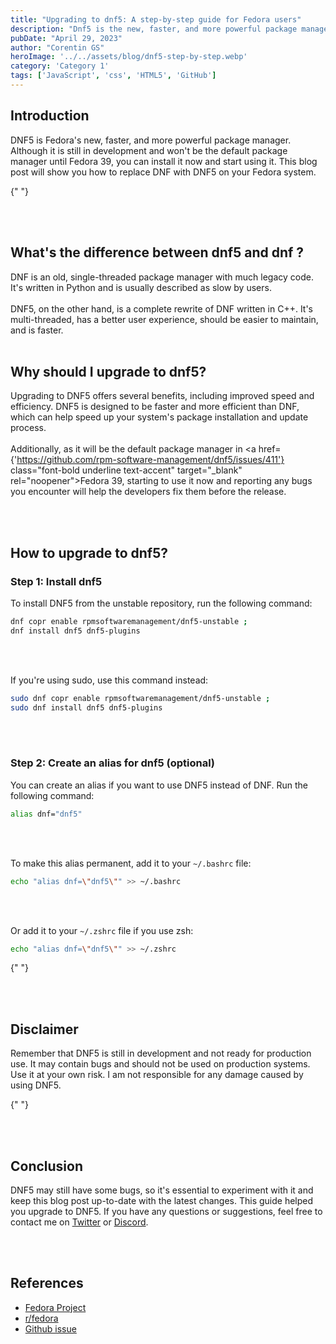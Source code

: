 ```yaml
---
title: "Upgrading to dnf5: A step-by-step guide for Fedora users"
description: "Dnf5 is the new, faster, and more powerful package manager for Fedora. This blog post will show you how to replace dnf with dnf5 on your Fedora system."
pubDate: "April 29, 2023"
author: "Corentin GS"
heroImage: '../../assets/blog/dnf5-step-by-step.webp'
category: 'Category 1'
tags: ['JavaScript', 'css', 'HTML5', 'GitHub']
---
```



## Introduction

DNF5 is Fedora's new, faster, and more powerful package manager. Although it is still in development and won't be the default package manager until Fedora 39, you can install it now and start using it.
This blog post will show you how to replace DNF with DNF5 on your Fedora system.

{" "}

<br></br>

## What's the difference between dnf5 and dnf ?

DNF is an old, single-threaded package manager with much legacy code. It's written in Python and is usually described as slow by users.
<br></br>DNF5, on the other hand, is a complete rewrite of DNF written in C++. It's multi-threaded, has a better user experience, should be easier to maintain, and is faster.
<br></br>


## Why should I upgrade to dnf5?

Upgrading to DNF5 offers several benefits, including improved speed and efficiency.
DNF5 is designed to be faster and more efficient than DNF, which can help speed up your system's package installation and update process.
<br></br>Additionally, as it will be the default package manager in <a
    href={'https://github.com/rpm-software-management/dnf5/issues/411'} class="font-bold underline text-accent"
    target="_blank" rel="noopener">Fedora
    39</a>, starting to use it now and reporting any bugs you encounter will help the developers fix them before the release.

<br></br>

## How to upgrade to dnf5?


### **Step 1: Install dnf5**


To install DNF5 from the unstable repository, run the following command:

```bash
dnf copr enable rpmsoftwaremanagement/dnf5-unstable ;
dnf install dnf5 dnf5-plugins
```
<br></br>

If you're using sudo, use this command instead:

```bash
sudo dnf copr enable rpmsoftwaremanagement/dnf5-unstable ;
sudo dnf install dnf5 dnf5-plugins
```
<br></br>

### **Step 2: Create an alias for dnf5 (optional)**

You can create an alias if you want to use DNF5 instead of DNF. Run the following command:

```bash
alias dnf="dnf5"
```
<br></br>

To make this alias permanent, add it to your `~/.bashrc` file:
```bash
echo "alias dnf=\"dnf5\"" >> ~/.bashrc
```
<br></br>

Or add it to your `~/.zshrc` file if you use zsh:

```bash
echo "alias dnf=\"dnf5\"" >> ~/.zshrc
```


{" "}

<br></br>

## Disclaimer

Remember that DNF5 is still in development and not ready for production use. It may contain bugs and should not be used on production systems. Use it at your own risk. I am not responsible for any damage caused by using DNF5.

{" "}

<br></br>

## Conclusion

DNF5 may still have some bugs, so it's essential to experiment with it and keep this blog post up-to-date with the latest changes.
This guide helped you upgrade to DNF5. If you have any questions or suggestions, feel free to contact me on
<a href="https://twitter.com/GSCorentinDev" target="_blank" rel="noopener"
   class="font-bold underline text-accent">Twitter</a> or
<a href="https://corentings.dev/discord" target="_blank" rel="noopener"
   class="font-bold underline text-accent">Discord</a>.


<br></br>

## References

- <a href="https://fedoraproject.org/wiki/Changes/ReplaceDnfWithDnf5" class="font-bold underline text-accent"
     target="_blank" rel="noopener">Fedora Project</a>
- <a href="https://www.reddit.com/r/Fedora/comments/12jv7uc/what_is_the_state_of_affairs_with_fedora_38_and/"
     target="_blank" rel="noopener" class="font-bold underline text-accent">r/fedora</a>
- <a href="https://github.com/rpm-software-management/dnf5/issues/411" class="font-bold underline text-accent"
     target="_blank" rel="noopener">Github issue</a>
